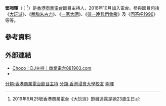 {{藝人
|姓名 = 鄧翊暉
|類型 = 節目主持
|圖片 = 
|圖片尺寸 = 
|圖片簡介 = 
|本名 = 
|外文名 = 
|外文 = 
|羅馬拼音 = 
|英文名 = Choco Tang
|暱稱 = 
|其他藝名 = 
|國籍 = 
|民族 = 
|籍貫 = 
|出生日期 = {{birth date and age|1996|9|25}}
|出生地點 = 
|逝世日期 = 
|逝世地點 = 
|職業 = [[電台節目主持|電台節目主持]]
|語言 = [[粵語|粵語]]、[[英語|英語]]、[[國語|國語]]
|教育程度 = 
|母校 = [[香港浸會大學|香港浸會大學]]
|宗教信仰 = 
|配偶 = 
|兒女 = 
|父母 = 
|親屬 = 
|音樂類型 = 
|演奏樂器 = 
|出道地點 = {{HKG}}
|出道日期 = 
|出道作 = 
|代表作 = 
|著名角色 = 
|活躍年代 = 
|唱片公司 = 
|經紀公司 = 
|網站 = 
|相關團體 = 
|IMDb = 
|現任成員 = 
|過往成員 = 
|獎項 = 
}}

'''鄧翊暉'''（{{Lang-en|Choco Tang}}；{{bd|1996年|9月25日||catIdx=T鄧}}<ref>2019年9月25號香港商業電台《大玩派》節目透露是她23歲生日</ref>）是[[香港商業電台|香港商業電台]]節目主持人，2018年10月加入電台。參與節目包括《[[大玩派|大玩派]]》、《[[脫脂朱古力|脫脂朱古力]]》、《[[一家大晒_(電台節目)|一家大晒]]》、《[[這一晚我們會飛|這一晚我們會飛]]》及《[[回答吧1996|回答吧1996]]》等等。

== 參考資料 ==
{{Reflist}}

== 外部連結 ==
* [http://www.881903.com/host/982 Choco｜DJ主持｜商業電台881903.com]​
* {{Facebook|chocochocotang|Choco Choco}}

{{商業電台唱片騎師}}
[[分類:香港商業電台節目主持|分類:香港商業電台節目主持]]
[[分類:香港浸會大學校友|分類:香港浸會大學校友]]
[[分類:鄧姓|翊暉]]
{{香港藝人楔}}